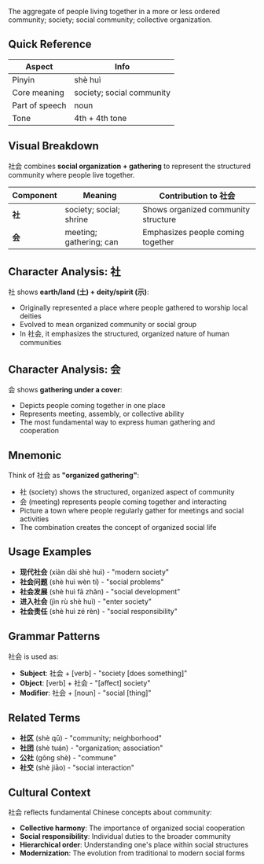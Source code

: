 The aggregate of people living together in a more or less ordered community; society; social
community; collective organization.

## Quick Reference

| Aspect         | Info                      |
| -------------- | ------------------------- |
| Pinyin         | shè huì                   |
| Core meaning   | society; social community |
| Part of speech | noun                      |
| Tone           | 4th + 4th tone            |

## Visual Breakdown

社会 combines **social organization + gathering** to represent the structured community where people
live together.

| Component | Meaning                 | Contribution to 社会                |
| --------- | ----------------------- | ----------------------------------- |
| **社**    | society; social; shrine | Shows organized community structure |
| **会**    | meeting; gathering; can | Emphasizes people coming together   |

## Character Analysis: 社

社 shows **earth/land (土) + deity/spirit (示)**:

- Originally represented a place where people gathered to worship local deities
- Evolved to mean organized community or social group
- In 社会, it emphasizes the structured, organized nature of human communities

## Character Analysis: 会

会 shows **gathering under a cover**:

- Depicts people coming together in one place
- Represents meeting, assembly, or collective ability
- The most fundamental way to express human gathering and cooperation

## Mnemonic

Think of 社会 as **"organized gathering"**:

- 社 (society) shows the structured, organized aspect of community
- 会 (meeting) represents people coming together and interacting
- Picture a town where people regularly gather for meetings and social activities
- The combination creates the concept of organized social life

## Usage Examples

- **现代社会** (xiàn dài shè huì) - "modern society"
- **社会问题** (shè huì wèn tí) - "social problems"
- **社会发展** (shè huì fā zhǎn) - "social development"
- **进入社会** (jìn rù shè huì) - "enter society"
- **社会责任** (shè huì zé rèn) - "social responsibility"

## Grammar Patterns

社会 is used as:

- **Subject**: 社会 + [verb] - "society [does something]"
- **Object**: [verb] + 社会 - "[affect] society"
- **Modifier**: 社会 + [noun] - "social [thing]"

## Related Terms

- **社区** (shè qū) - "community; neighborhood"
- **社团** (shè tuán) - "organization; association"
- **公社** (gōng shè) - "commune"
- **社交** (shè jiāo) - "social interaction"

## Cultural Context

社会 reflects fundamental Chinese concepts about community:

- **Collective harmony**: The importance of organized social cooperation
- **Social responsibility**: Individual duties to the broader community
- **Hierarchical order**: Understanding one's place within social structures
- **Modernization**: The evolution from traditional to modern social forms
